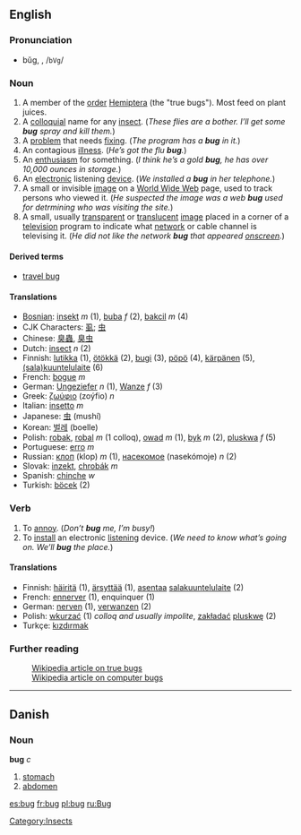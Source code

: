 {{See|Bug}}
==English==
{{wikipedia}}
===Pronunciation===
*bŭg, {{IPAchar|/bʌɡ/}}, /<tt>bVg</tt>/
*:{{IPAchar|[[Rhymes:English:-ʌɡ|Rhymes: -ʌɡ]]}}

===Noun===
#A member of the [[order]] [[Hemiptera]] (the "true bugs"). Most feed on plant juices.
#A [[colloquial]] name for any [[insect]]. (''These flies are a bother. I’ll get some '''bug''' spray and kill them.'')
#A [[problem]] that needs [[fixing]]. (''The program has a '''bug''' in it.'')
#An contagious [[illness]]. (''He’s got the flu '''bug'''.'')
#An [[enthusiasm]] for something. (''I think he’s a gold '''bug''', he has over 10,000 ounces in storage.'')
#An [[electronic]] listening [[device]]. (''We installed a '''bug''' in her telephone.'')
#A small or invisible [[image]] on a [[World Wide Web]] page, used to track persons who viewed it.  (''He suspected the image was a web '''bug''' used for detrmining who was visiting the site.'')
#A small, usually [[transparent]] or [[translucent]] [[image]] placed in a corner of a [[television]] program to indicate what [[network]] or cable channel is televising it. (''He did not like the network '''bug''' that appeared [[onscreen]].'')

====Derived terms====
*[[travel bug]]

====Translations====
*[[Bosnian]]: [[insekt]] ''m'' (1), [[buba]] ''f'' (2), [[bakcil]] ''m'' (4)
*CJK Characters: [[虱]]; [[虫]]
*Chinese: [[臭蟲]], [[臭虫]]
*Dutch: [[insect]] ''n'' (2)
*Finnish: [[lutikka]] (1), [[ötökkä]] (2), [[bugi]] (3), [[pöpö]] (4), [[kärpänen]] (5), [[salakuuntelulaite|(sala)kuuntelulaite]] (6)
*French: [[bogue]] ''m''
*German: [[Ungeziefer]] ''n'' (1), [[Wanze]] ''f'' (3)
*Greek: [[ζωύφιο]] (zoýfio) ''n''
*Italian: [[insetto]] ''m''
*Japanese: [[虫]] (mushí)
*Korean: [[벌레]] (boelle)
*Polish: [[robak]], [[robal]] ''m'' (1 colloq), [[owad]] ''m'' (1), [[byk]] ''m'' (2), [[pluskwa]] ''f'' (5)
*Portuguese: [[erro]] ''m''
*Russian: [[клоп]] (klop) ''m'' (1), [[насекомое]] (nasekómoje) ''n'' (2)
*Slovak: [[inzekt]], [[chrobák]] ''m''
*Spanish: [[chinche]] ''w''
*Turkish: [[böcek]] (2)

===Verb===
#To [[annoy]]. (''Don’t '''bug''' me, I’m busy!'')
#To [[install]] an electronic [[listening]] device. (''We need to know what’s going on. We’ll '''bug''' the place.'')

====Translations====
*Finnish: [[häiritä]] (1), [[ärsyttää]] (1), [[asentaa]] [[salakuuntelulaite]] (2)
*French: [[ennerver]] (1), enquinquer (1)
*German: [[nerven]] (1), [[verwanzen]] (2)
*Polish: [[wkurzać]] (1) ''colloq and usually impolite'', [[zakładać]] [[pluskwę]] (2) 
*Turkçe: [[kızdırmak]]

===Further reading===
:[[w:Hemiptera|Wikipedia article on true bugs]]
:[[w:computer bug|Wikipedia article on computer bugs]]


----
==Danish==
===Noun===
'''bug''' ''c''

# [[stomach]]
# [[abdomen]]

[[Category:Insects]]

[[es:bug]]
[[fr:bug]]
[[pl:bug]]
[[ru:Bug]]
